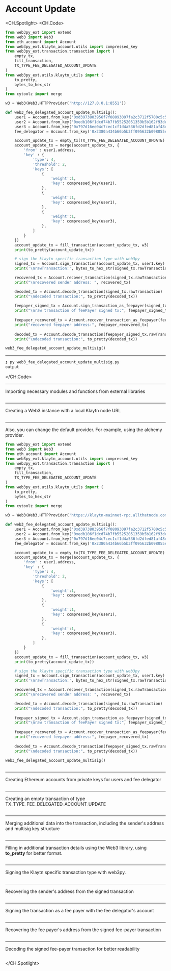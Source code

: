 # Account Update


<CH.Spotlight>
<CH.Code>

```py web3_fee_delegated_account_update_multisig.py
from web3py_ext import extend
from web3 import Web3
from eth_account import Account
from web3py_ext.klaytn_account.utils import compressed_key
from web3py_ext.transaction.transaction import (
    empty_tx,
    fill_transaction,
    TX_TYPE_FEE_DELEGATED_ACCOUNT_UPDATE
)
from web3py_ext.utils.klaytn_utils import (
    to_pretty,
    bytes_to_hex_str
)
from cytoolz import merge

w3 = Web3(Web3.HTTPProvider('http://127.0.0.1:8551'))

def web3_fee_delegated_account_update_multisig():
    user1 = Account.from_key('0xd3973803956f7f08093097fa2c3712f5700c5c58f6d91d79b279a919bb120cc2')
    user2 = Account.from_key('0xedb106f1dcd74b7fb55252051359b5b162f93de0fb8b5aa0c46319f864192c29')
    user3 = Account.from_key('0x797d16ee04c7cec1cf1d4a536fd2dfed81af48d477df1f8409d75f50d91499f6')
    fee_delegator = Account.from_key('0x2380a434b66b5b3ff095632b098055e52fa85ca34517ff8ec504b428f4a81f76')

    account_update_tx = empty_tx(TX_TYPE_FEE_DELEGATED_ACCOUNT_UPDATE)
    account_update_tx = merge(account_update_tx, {
        'from' : user1.address,
        'key' : {
            'type': 4,
            'threshold': 2,
            'keys': [
                {
                    'weight':1,
                    'key': compressed_key(user2),
                },
                {
                    'weight':1,
                    'key': compressed_key(user1),
                },
                {
                    'weight':1,
                    'key': compressed_key(user3),
                },
            ] 
        }
    })
    account_update_tx = fill_transaction(account_update_tx, w3)
    print(to_pretty(account_update_tx))

    # sign the klaytn specific transaction type with web3py
    signed_tx = Account.sign_transaction(account_update_tx, user1.key)
    print('\nrawTransaction:', bytes_to_hex_str(signed_tx.rawTransaction))

    recovered_tx = Account.recover_transaction(signed_tx.rawTransaction)
    print("\nrecovered sender address: ", recovered_tx)

    decoded_tx = Account.decode_transaction(signed_tx.rawTransaction)
    print("\ndecoded transaction:", to_pretty(decoded_tx))
    
    feepayer_signed_tx = Account.sign_transaction_as_feepayer(signed_tx.rawTransaction, fee_delegator.address, fee_delegator.key)
    print("\nraw transaction of feePayer signed tx:", feepayer_signed_tx.rawTransaction.hex())
    
    feepayer_recovered_tx = Account.recover_transaction_as_feepayer(feepayer_signed_tx.rawTransaction)
    print("recovered feepayer address:", feepayer_recovered_tx)
    
    decoded_tx = Account.decode_transaction(feepayer_signed_tx.rawTransaction)
    print("\ndecoded transaction:", to_pretty(decoded_tx))

web3_fee_delegated_account_update_multisig()

```




---
```zsh output
❯ py web3_fee_delegated_account_update_multisig.py
output
```
</CH.Code>






---

Importing necessary modules and functions from external libraries


```py web3_fee_delegated_account_update_multisig.py focus=1:14

```
---
Creating a Web3 instance with a local Klaytn node URL



```py web3_fee_delegated_account_update_multisig.py focus=16

```
---

Also, you can change the default provider. For example, using the alchemy provider.

```py web3_fee_delegated_account_update_multisig.py focus=16
from web3py_ext import extend
from web3 import Web3
from eth_account import Account
from web3py_ext.klaytn_account.utils import compressed_key
from web3py_ext.transaction.transaction import (
    empty_tx,
    fill_transaction,
    TX_TYPE_FEE_DELEGATED_ACCOUNT_UPDATE
)
from web3py_ext.utils.klaytn_utils import (
    to_pretty,
    bytes_to_hex_str
)
from cytoolz import merge

w3 = Web3(Web3.HTTPProvider('https://klaytn-mainnet-rpc.allthatnode.com:8551'))

def web3_fee_delegated_account_update_multisig():
    user1 = Account.from_key('0xd3973803956f7f08093097fa2c3712f5700c5c58f6d91d79b279a919bb120cc2')
    user2 = Account.from_key('0xedb106f1dcd74b7fb55252051359b5b162f93de0fb8b5aa0c46319f864192c29')
    user3 = Account.from_key('0x797d16ee04c7cec1cf1d4a536fd2dfed81af48d477df1f8409d75f50d91499f6')
    fee_delegator = Account.from_key('0x2380a434b66b5b3ff095632b098055e52fa85ca34517ff8ec504b428f4a81f76')

    account_update_tx = empty_tx(TX_TYPE_FEE_DELEGATED_ACCOUNT_UPDATE)
    account_update_tx = merge(account_update_tx, {
        'from' : user1.address,
        'key' : {
            'type': 4,
            'threshold': 2,
            'keys': [
                {
                    'weight':1,
                    'key': compressed_key(user2),
                },
                {
                    'weight':1,
                    'key': compressed_key(user1),
                },
                {
                    'weight':1,
                    'key': compressed_key(user3),
                },
            ] 
        }
    })
    account_update_tx = fill_transaction(account_update_tx, w3)
    print(to_pretty(account_update_tx))

    # sign the klaytn specific transaction type with web3py
    signed_tx = Account.sign_transaction(account_update_tx, user1.key)
    print('\nrawTransaction:', bytes_to_hex_str(signed_tx.rawTransaction))

    recovered_tx = Account.recover_transaction(signed_tx.rawTransaction)
    print("\nrecovered sender address: ", recovered_tx)

    decoded_tx = Account.decode_transaction(signed_tx.rawTransaction)
    print("\ndecoded transaction:", to_pretty(decoded_tx))
    
    feepayer_signed_tx = Account.sign_transaction_as_feepayer(signed_tx.rawTransaction, fee_delegator.address, fee_delegator.key)
    print("\nraw transaction of feePayer signed tx:", feepayer_signed_tx.rawTransaction.hex())
    
    feepayer_recovered_tx = Account.recover_transaction_as_feepayer(feepayer_signed_tx.rawTransaction)
    print("recovered feepayer address:", feepayer_recovered_tx)
    
    decoded_tx = Account.decode_transaction(feepayer_signed_tx.rawTransaction)
    print("\ndecoded transaction:", to_pretty(decoded_tx))

web3_fee_delegated_account_update_multisig()
    

```
---

Creating Ethereum accounts from private keys for users and fee delegator


```py web3_fee_delegated_account_update_multisig.py focus=19:22

```
---
Creating an empty transaction of type TX_TYPE_FEE_DELEGATED_ACCOUNT_UPDATE


```py web3_fee_delegated_account_update_multisig.py focus=24

```
---

Merging additional data into the transaction, including the sender's address and multisig key structure


```py web3_fee_delegated_account_update_multisig.py focus=25:45

```
---

Filling in additional transaction details using the Web3 library, using **to_pretty** for better format.


```py web3_fee_delegated_account_update_multisig.py focus=46:47

```
---

Signing the Klaytn specific transaction type with web3py.


```py web3_fee_delegated_account_update_multisig.py focus=50:51

```
---
Recovering the sender's address from the signed transaction



```py web3_fee_delegated_account_update_multisig.py focus=53:57

```
---
Signing the transaction as a fee payer with the fee delegator's account



```py web3_fee_delegated_account_update_multisig.py focus=59:60

```
---

Recovering the fee payer's address from the signed fee-payer transaction


```py web3_fee_delegated_account_update_multisig.py focus=62:63

```
---

Decoding the signed fee-payer transaction for better readability


```py web3_fee_delegated_account_update_multisig.py focus=65:66

```



</CH.Spotlight>